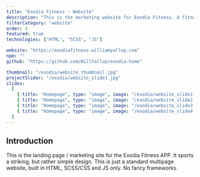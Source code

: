 ```yaml
---
title: "Exodia Fitness - Website"
description: "This is the marketing website for Exodia Fitness. A fitness tracking app that I built to learn VueJS, Stripe and Express."
filterCategory: "website"
order: 4
featured: true
technologies: ["HTML", "SCSS", "JS"]

website: "https://exodiafitness.williamyallop.com"
npm: ""
github: "https://github.com/WillYallop/exodia-home"

thumbnail: "/exodia/website_thumbnail.jpg"
projectSlider: "/exodia/website_slide1.jpg"
slides:
  [
    { title: "Homepage", type: "image", image: "/exodia/website_slide1.jpg" },
    { title: "Homepage", type: "image", image: "/exodia/website_slide2.jpg" },
    { title: "Homepage", type: "image", image: "/exodia/website_slide3.jpg" },
    { title: "Homepage", type: "image", image: "/exodia/website_slide4.jpg" },
  ]
---
```


## Introduction

This is the landing page / marketing site for the Exodia Fitness APP. It sports a striking, but rather simple design. This is just a standard multipage website, built in HTML, SCSS/CSS and JS only. No fancy frameworks.
